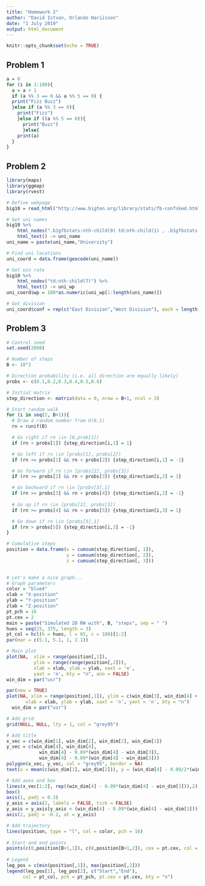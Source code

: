 ```yaml
---
title: "Homework 2"
author: "David Istvan, Orlando Hariisson"
date: "1 July 2019"
output: html_document
---
```


```r
knitr::opts_chunk$set(echo = TRUE)
```

## Problem 1

```r
a = 0
for (i in 1:100){
  a = a + 1
  if (a %% 3 == 0 && a %% 5 == 0) {
  print("Fizz Buzz")
  }else if (a %% 3 == 0){
    print("Fizz")
    }else if ((a %% 5 == 0)){
      print("Buzz")
      }else{
    print(a)
  }
}
```

## Problem 2

```r
library(maps)
library(ggmap)
library(rvest)

# Define webpage
big10 = read_html("http://www.bigten.org/library/stats/fb-confsked.html#standings")

# Get uni names
big10 %>% 
    html_nodes(".b1gfbstats:nth-child(9) td:nth-child(1) , .b1gfbstats:nth-child(6) td:nth-child(1)") %>% 
    html_text() -> uni_name
uni_name = paste(uni_name,"University")

# Find uni locations
uni_coord = data.frame(geocode(uni_name))

# Get win rate
big10 %>% 
    html_nodes("td:nth-child(7)") %>%
    html_text() -> uni_wp
uni_coord$wp = 100*as.numeric(uni_wp[1:length(uni_name)])

# Get division
uni_coord$conf = rep(c("East Division","West Division"), each = length(uni_name)/2)
```


## Problem 3

```r
# Control seed
set.seed(2000)

# Number of steps
B <- 10^2

# Direction probability (i.e. all direction are equally likely)
probs <- c(0.1,0.2,0.3,0.4,0.5,0.6)

# Initial matrix
step_direction <- matrix(data = 0, nrow = B+1, ncol = 3)

# Start random walk
for (i in seq(2, B+1)){
  # Draw a random number from U(0,1)
  rn = runif(B)

  # Go right if rn \in [0,prob[1])
  if (rn < probs[1]) {step_direction[i,1] = 1}

  # Go left if rn \in [probs[1], probs[2])
  if (rn >= probs[1] && rn < probs[2]) {step_direction[i,1] = -1}

  # Go forward if rn \in [probs[2], probs[3])
  if (rn >= probs[2] && rn < probs[3]) {step_direction[i,2] = 1}

  # Go backward if rn \in [probs[3],1]
  if (rn >= probs[3] && rn < probs[4]) {step_direction[i,2] = -1}
  
  # Go up if rn \in [probs[2], probs[3])
  if (rn >= probs[4] && rn < probs[5]) {step_direction[i,3] = 1}

  # Go down if rn \in [probs[3],1]
  if (rn > probs[5]) {step_direction[i,3] = -1}
}

# Cumulative steps
position = data.frame(x = cumsum(step_direction[, 1]), 
                      y = cumsum(step_direction[, 2]),
                      z = cumsum(step_direction[, 3]))
  

```
```r
# Let's make a nice graph...
# Graph parameters
color = "blue4"
xlab = "X-position"
ylab = "Y-position"
zlab = "Z-position"
pt_pch = 16
pt.cex = 2
main = paste("Simulated 2D RW with", B, "steps", sep = " ")
hues = seq(15, 375, length = 3)
pt_col = hcl(h = hues, l = 65, c = 100)[1:2]
par(mar = c(5.1, 5.1, 1, 2.1))

# Main plot
plot(NA,  xlim = range(position[,1]), 
          ylim = range(range(position[,2])), 
          xlab = xlab, ylab = ylab, xaxt = 'n', 
          yaxt = 'n', bty = "n", ann = FALSE)
win_dim = par("usr")

par(new = TRUE)
plot(NA, xlim = range(position[,1]), ylim = c(win_dim[3], win_dim[4] + 0.09*(win_dim[4] - win_dim[3])),
       xlab = xlab, ylab = ylab, xaxt = 'n', yaxt = 'n', bty = "n")
  win_dim = par("usr")

# Add grid
grid(NULL, NULL, lty = 1, col = "grey95")

# Add title
x_vec = c(win_dim[1], win_dim[2], win_dim[2], win_dim[1])
y_vec = c(win_dim[4], win_dim[4],
            win_dim[4] - 0.09*(win_dim[4] - win_dim[3]),
            win_dim[4] - 0.09*(win_dim[4] - win_dim[3]))
polygon(x_vec, y_vec, col = "grey95", border = NA)
text(x = mean(c(win_dim[1], win_dim[2])), y = (win_dim[4] - 0.09/2*(win_dim[4] - win_dim[3])), main)

# Add axes and box
lines(x_vec[1:2], rep((win_dim[4] - 0.09*(win_dim[4] - win_dim[3])),2), col = 1)
box()
axis(1, padj = 0.3)
y_axis = axis(2, labels = FALSE, tick = FALSE)
y_axis = y_axis[y_axis < (win_dim[4] - 0.09*(win_dim[4] - win_dim[3]))]
axis(2, padj = -0.2, at = y_axis)

# Add trajectory
lines(position, type = "l", col = color, pch = 16)
  
# Start and end points
points(c(0,position[B+1,1]), c(0,position[B+1,2]), cex = pt.cex, col = pt_col, pch = pt_pch)
  
# Legend
leg_pos = c(min(position[,1]), max(position[,2]))
legend(leg_pos[1], leg_pos[2], c("Start","End"), 
      col = pt_col, pch = pt_pch, pt.cex = pt.cex, bty = "n")
```

